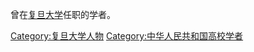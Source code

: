 曾在[[复旦大学|复旦大学]]任职的学者。

[[Category:复旦大学人物|Category:复旦大学人物]]
[[Category:中华人民共和国高校学者|Category:中华人民共和国高校学者]]